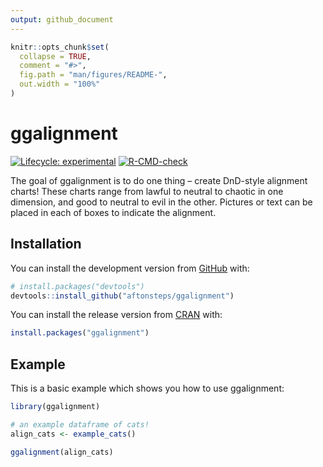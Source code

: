 ```yaml
---
output: github_document
---
```


<!-- README.md is generated from README.Rmd. Please edit that file -->

```r
knitr::opts_chunk$set(
  collapse = TRUE,
  comment = "#>",
  fig.path = "man/figures/README-",
  out.width = "100%"
)
```

# ggalignment

<!-- badges: start -->
[![Lifecycle: experimental](https://img.shields.io/badge/lifecycle-experimental-orange.svg)](https://lifecycle.r-lib.org/articles/stages.html)
[![R-CMD-check](https://github.com/aftonsteps/ggalignment/actions/workflows/R-CMD-check.yaml/badge.svg)](https://github.com/aftonsteps/ggalignment/actions/workflows/R-CMD-check.yaml)
<!-- badges: end -->

The goal of ggalignment is to do one thing -- create DnD-style alignment charts! These charts range from lawful to neutral to chaotic in one dimension, and good to neutral to evil in the other. Pictures or text can be placed in each of boxes to indicate the alignment.

## Installation

You can install the development version from [GitHub](https://github.com/aftonsteps/ggalignment) with:

```r
# install.packages("devtools")
devtools::install_github("aftonsteps/ggalignment")
```

You can install the release version from [CRAN](https://CRAN.R-project.org/package=ggalignment) with:

```r
install.packages("ggalignment")
```

## Example

This is a basic example which shows you how to use ggalignment:

```r
library(ggalignment)

# an example dataframe of cats!
align_cats <- example_cats()
```

```r
ggalignment(align_cats)
```
